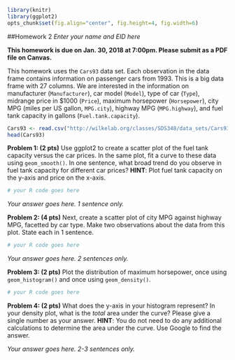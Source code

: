 ```r
library(knitr)
library(ggplot2)
opts_chunk$set(fig.align="center", fig.height=4, fig.width=6)
```
##Homework 2
*Enter your name and EID here*

**This homework is due on Jan. 30, 2018 at 7:00pm. Please submit as a PDF file on Canvas.**

This homework uses the `Cars93` data set. Each observation in the data frame contains information on passenger cars from 1993. This is a big data frame with 27 columns. We are interested in the information on manufacturer (`Manufacturer`), car model (`Model`), type of car (`Type`), midrange price in $1000 (`Price`), maximum horsepower (`Horsepower`), city MPG (miles per US gallon, `MPG.city`), highway MPG (`MPG.highway`), and fuel tank capacity in gallons (`Fuel.tank.capacity`). 

```r
Cars93 <- read.csv("http://wilkelab.org/classes/SDS348/data_sets/Cars93.csv")
head(Cars93)
```

**Problem 1: (2 pts)** Use ggplot2 to create a scatter plot of the fuel tank capacity versus the car prices. In the same plot, fit a curve to these data using `geom_smooth()`. In one sentence, what broad trend do you observe in fuel tank capacity for different car prices? **HINT**: Plot fuel tank capacity on the y-axis and price on the x-axis.

```r
# your R code goes here
```

*Your answer goes here. 1 sentence only.*

**Problem 2: (4 pts)** Next, create a scatter plot of city MPG against highway MPG, facetted by car type. Make two observations about the data from this plot. State each in 1 sentence.

```r
# your R code goes here
```

*Your answer goes here. 2 sentences only.*

**Problem 3: (2 pts)** Plot the distribution of maximum horsepower, once using `geom_histogram()` and once using `geom_density()`. 

```r
# your R code goes here
```

**Problem 4: (2 pts)** What does the y-axis in your histogram represent? In your density plot, what is the *total* area under the curve? Please give a single number as your answer. **HINT**: You do not need to do any additional calculations to determine the area under the curve. Use Google to find the answer. 

*Your answer goes here. 2-3 sentences only.*
